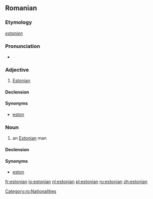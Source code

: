 {{also|Estonian}}
==Romanian==

===Etymology===
{{etyl|fr|ro}} ''[[estonien]]''

===Pronunciation===
* {{IPA|[e.sto.niˈan]|lang=ro}}

===Adjective===
{{ro-adj|4}}

# [[Estonian]]

====Declension====
{{ro-adj-4|mpl=estonieni|fpl=estoniene}}

====Synonyms====
* [[eston]]

===Noun===
{{ro-noun|m|estonieni|f=estoniană}}

# an [[Estonian]] man

====Declension====
{{ro-noun-m|pl=estonieni}}

====Synonyms====
* [[eston]]

[[Category:ro:Nationalities]]

[[fr:estonian]]
[[io:estonian]]
[[nl:estonian]]
[[pl:estonian]]
[[ru:estonian]]
[[zh:estonian]]